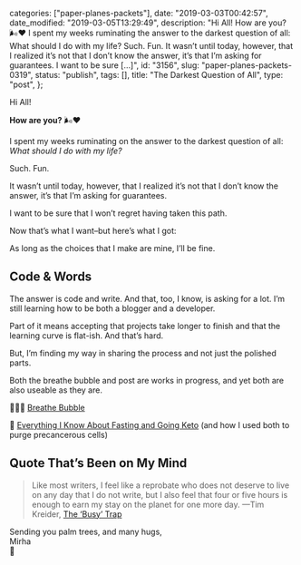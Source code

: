 
  categories: ["paper-planes-packets"],
  date: "2019-03-03T00:42:57",
  date_modified: "2019-03-05T13:29:49",
  description:
    "Hi All! How are you? 🌬❤ I spent my weeks ruminating the answer to the darkest question of all: What should I do with my life? Such. Fun. It wasn’t until today, however, that I realized it’s not that I don’t know the answer, it’s that I’m asking for guarantees. I want to be sure […]",
  id: "3156",
  slug: "paper-planes-packets-0319",
  status: "publish",
  tags: [],
  title: "The Darkest Question of All",
  type: "post",
};


Hi All!

**How are you?** 🌬❤

I spent my weeks ruminating on the answer to the darkest question of all: _What should I do with my life?_

Such. Fun.

It wasn’t until today, however, that I realized it’s not that I don’t know the answer, it’s that I’m asking for guarantees.

I want to be sure that I won’t regret having taken this path.

Now that’s what I want–but here’s what I got:

As long as the choices that I make are mine, I’ll be fine.

## Code & Words

The answer is code and write. And that, too, I know, is asking for a lot. I’m still learning how to be both a blogger and a developer.

Part of it means accepting that projects take longer to finish and that the learning curve is flat-ish. And that’s hard.

But, I’m finding my way in sharing the process and not just the polished parts.

Both the breathe bubble and post are works in progress, and yet both are also useable as they are.

🧘🏻‍♀️ [Breathe Bubble](https://mirhamasala.github.io/breathe/)

🥑 [Everything I Know About Fasting and Going Keto](/posts/fasting-keto/) (and how I used both to purge precancerous cells)

## Quote That’s Been on My Mind

> Like most writers, I feel like a reprobate who does not deserve to live on any day that I do not write, but I also feel that four or five hours is enough to earn my stay on the planet for one more day. —Tim Kreider, [The ‘Busy’ Trap](https://opinionator.blogs.nytimes.com/2012/06/30/the-busy-trap/)

Sending you palm trees, and many hugs,\
Mirha\
🌴
